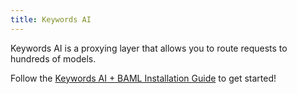 ```yaml
---
title: Keywords AI
---
```

Keywords AI is a proxying layer that allows you to route requests to hundreds of models.

Follow the [Keywords AI + BAML Installation Guide](https://docs.keywordsai.co/integration/development-frameworks/baml) to get started!